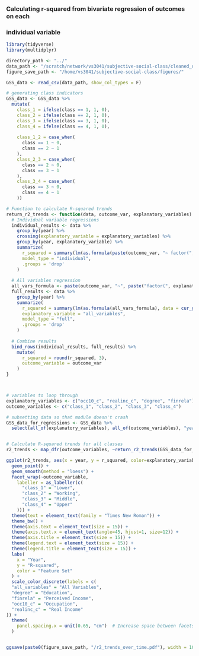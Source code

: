 ### Calculating r-squared from bivariate regression of outcomes on each 
### individual variable

```r
library(tidyverse)
library(multidplyr)

directory_path <- "../"
data_path <- "/scratch/network/vs3041/subjective-social-class/cleaned_data/GSS_cross_section_clean.csv"
figure_save_path <- "/home/vs3041/subjective-social-class/figures/"

GSS_data <- read_csv(data_path, show_col_types = F)

# generating class indicators 
GSS_data <- GSS_data %>%
  mutate(
    class_1 = ifelse(class == 1, 1, 0),
    class_2 = ifelse(class == 2, 1, 0),
    class_3 = ifelse(class == 3, 1, 0),
    class_4 = ifelse(class == 4, 1, 0),
    
    class_1_2 = case_when(
      class == 1 ~ 0,
      class == 2 ~ 1
    ),
    class_2_3 = case_when(
      class == 2 ~ 0,
      class == 3 ~ 1
    ),
    class_3_4 = case_when(
      class == 3 ~ 0,
      class == 4 ~ 1
    ))

```

```r

# Function to calculate R-squared trends
return_r2_trends <- function(data, outcome_var, explanatory_variables) {
  # Individual variable regressions
  individual_results <- data %>%
    group_by(year) %>%
    crossing(explanatory_variable = explanatory_variables) %>%
    group_by(year, explanatory_variable) %>%
    summarize(
      r_squared = summary(lm(as.formula(paste(outcome_var, "~ factor(", explanatory_variable, ")", collapse=" ")), data = cur_group()))$r.squared,
      model_type = "individual",
      .groups = 'drop'
    )
  
  # All variables regression
  all_vars_formula <- paste(outcome_var, "~", paste("factor(", explanatory_variables, ")", collapse = " + "))
  full_results <- data %>%
    group_by(year) %>%
    summarize(
      r_squared = summary(lm(as.formula(all_vars_formula), data = cur_group()))$r.squared,
      explanatory_variable = "all_variables",
      model_type = "full",
      .groups = 'drop'
    )
  
  # Combine results
  bind_rows(individual_results, full_results) %>%
    mutate(
      r_squared = round(r_squared, 3),
      outcome_variable = outcome_var
    )
}



# variables to loop through
explanatory_variables <- c("occ10_c", "realinc_c", "degree", "finrela")
outcome_variables <- c("class_1", "class_2", "class_3", "class_4")

# subsetting data so that module doesn't crash
GSS_data_for_regressions <- GSS_data %>%
  select(all_of(explanatory_variables), all_of(outcome_variables), "year")


# Calculate R-squared trends for all classes
r2_trends <- map_dfr(outcome_variables, ~return_r2_trends(GSS_data_for_regressions, .x, explanatory_variables))

```


```r
ggplot(r2_trends, aes(x = year, y = r_squared, color=explanatory_variable)) +
  geom_point() +
  geom_smooth(method = "loess") +
  facet_wrap(~outcome_variable, 
    labeller = as_labeller(c(
      "class_1" = "Lower",
      "class_2" = "Working",
      "class_3" = "Middle",
      "class_4" = "Upper"
    ))) +
  theme(text = element_text(family = "Times New Roman")) +
  theme_bw() +
  theme(axis.text = element_text(size = 15)) +
  theme(axis.text.x = element_text(angle=45, hjust=1, size=12)) +
  theme(axis.title = element_text(size = 15)) +
  theme(legend.text = element_text(size = 15)) + 
  theme(legend.title = element_text(size = 15)) +
  labs(
    x = "Year",
    y = "R-squared",
    color = "Feature Set"
  ) + 
  scale_color_discrete(labels = c(
  "all_variables" = "All Variables",
  "degree" = "Education",
  "finrela" = "Perceived Income",
  "occ10_c" = "Occupation",
  "realinc_c" = "Real Income"
)) +
  theme(
    panel.spacing.x = unit(0.65, "cm")  # Increase space between facets so labels don't overlap
  )


ggsave(paste0(figure_save_path, "/r2_trends_over_time.pdf"), width = 10, height = 8)



```